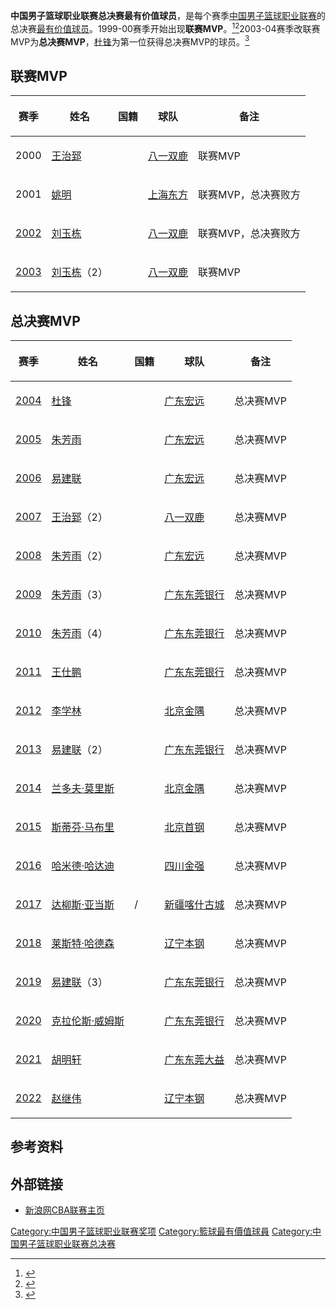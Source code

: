 '''中国男子篮球职业联赛总决赛最有价值球员'''，是每个赛季[[中国男子篮球职业联赛|中国男子篮球职业联赛]]的总决赛[[最有价值球员|最有价值球员]]。1999-00赛季开始出现'''联赛MVP'''。<ref>{{Cite web|title=CBA历届总决赛MVP--体育--人民网|url=http://sports.people.com.cn/n/2015/0323/c22176-26732083.html|work=sports.people.com.cn|accessdate=2019-02-12|archive-date=2019-02-13|archive-url=https://web.archive.org/web/20190213005554/http://sports.people.com.cn/n/2015/0323/c22176-26732083.html|dead-url=no}}</ref><ref>{{Cite web|title=刘玉栋:十块碎骨铺就封神路-考古系-网易体育|url=http://sports.163.com/special/cbazt/cbaliuyudong.html|work=sports.163.com|accessdate=2019-02-12|archive-url=https://web.archive.org/web/20190212190411/http://sports.163.com/special/cbazt/cbaliuyudong.html|archive-date=2019-02-12|dead-url=yes}}</ref>2003-04赛季改联赛MVP为'''总决赛MVP'''，[[杜锋|杜锋]]为第一位获得总决赛MVP的球员。<ref>{{Cite web|title=CBA历届冠亚军及总决赛MVP回顾：广东八一争霸_体育频道_凤凰网|url=http://sports.ifeng.com/lanqiu/special/2013cba-finals/content-4/detail_2013_03/21/23352673_0.shtml|work=sports.ifeng.com|accessdate=2019-02-12|archive-url=https://web.archive.org/web/20190213005531/http://sports.ifeng.com/lanqiu/special/2013cba-finals/content-4/detail_2013_03/21/23352673_0.shtml|archive-date=2019-02-13|dead-url=yes}}</ref>

== 联赛MVP ==
{| class="wikitable sortable"
|-
! 赛季 !! 姓名 !! 国籍 !! 球队
!备注
|-
|2000
|[[王治郅|王治郅]]
|{{CHN}}
|[[八一富邦火箭篮球俱乐部|八一双鹿]]
|联赛MVP
|-
|2001
|[[姚明|姚明]]
|{{CHN}}
|[[上海东方大鲨鱼篮球俱乐部|上海东方]]
|联赛MVP，总决赛败方
|-
|[[2001-02年中国男子篮球职业联赛|2002]]||[[刘玉栋|刘玉栋]]||{{CHN}}||[[八一富邦火箭篮球俱乐部|八一双鹿]]
|联赛MVP，总决赛败方
|-
|[[2002-03年中国男子篮球职业联赛|2003]]||[[刘玉栋|刘玉栋]]（2）||{{CHN}}||[[八一富邦火箭篮球俱乐部|八一双鹿]]
|联赛MVP
|}

== 总决赛MVP ==
{| class="wikitable sortable"
!赛季
!姓名
!国籍
!球队
!备注
|-
|[[2003-04年中国男子篮球职业联赛|2004]]||[[杜锋|杜锋]]||{{CHN}}||[[广东宏远华南虎篮球俱乐部|广东宏远]]
|总决赛MVP
|-
|[[2004-05年中国男子篮球职业联赛|2005]]||[[朱芳雨|朱芳雨]]||{{CHN}}||[[广东宏远华南虎篮球俱乐部|广东宏远]]
|总决赛MVP
|-
|[[2005-06年中国男子篮球职业联赛|2006]]||[[易建联|易建联]]||{{CHN}}||[[广东宏远华南虎篮球俱乐部|广东宏远]]
|总决赛MVP
|-
|[[2006-07年中国男子篮球职业联赛|2007]]||[[王治郅|王治郅]]（2）||{{CHN}}||[[八一富邦火箭篮球俱乐部|八一双鹿]]
|总决赛MVP
|-
|[[2007-08年中国男子篮球职业联赛|2008]]||[[朱芳雨|朱芳雨]]（2）||{{CHN}}||[[广东宏远华南虎篮球俱乐部|广东宏远]]
|总决赛MVP
|-
|[[2008-09年中国男子篮球职业联赛|2009]]||[[朱芳雨|朱芳雨]]（3）||{{CHN}}||[[广东宏远华南虎篮球俱乐部|广东东莞银行]]
|总决赛MVP
|-
|[[2009-10年中国男子篮球职业联赛|2010]]||[[朱芳雨|朱芳雨]]（4）||{{CHN}}||[[广东宏远华南虎篮球俱乐部|广东东莞银行]]
|总决赛MVP
|-
|[[2010-11年中国男子篮球职业联赛|2011]]||[[王仕鹏|王仕鹏]]||{{CHN}}||[[广东宏远华南虎篮球俱乐部|广东东莞银行]]
|总决赛MVP
|-
|[[2011-12年中国男子篮球职业联赛|2012]]||[[李学林_(篮球运动员)|李学林]]||{{TPE}}||[[北京鸭首钢篮球俱乐部|北京金隅]]
|总决赛MVP
|-
|[[2012-13年中国男子篮球职业联赛|2013]]||[[易建联|易建联]]（2）||{{CHN}}||[[广东宏远华南虎篮球俱乐部|广东东莞银行]]
|总决赛MVP
|-
|[[2013-14年中国男子篮球职业联赛|2014]]||[[兰多夫·莫里斯|兰多夫·莫里斯]]||{{USA}}||[[北京鸭首钢篮球俱乐部|北京金隅]]
|总决赛MVP
|-
|[[2014-15年中国男子篮球职业联赛|2015]]||[[斯蒂芬·马布里|斯蒂芬·马布里]]||{{USA}}||[[北京鸭首钢篮球俱乐部|北京首钢]]
|总决赛MVP
|-
|[[2015-16年中国男子篮球职业联赛|2016]]||[[哈米德·哈达迪|哈米德·哈达迪]]||{{IRN}}||[[四川金强蓝鲸篮球俱乐部|四川金强]]
|总决赛MVP
|-
|[[2016-17年中国男子篮球职业联赛|2017]]||[[达柳斯·亚当斯|达柳斯·亚当斯]]||{{USA}}/{{BUL}}||[[新疆广汇飞虎篮球俱乐部|新疆喀什古城]]
|总决赛MVP
|-
|[[2017-18年中国男子篮球职业联赛|2018]]||[[莱斯特·哈德森|莱斯特·哈德森]]||{{USA}}||[[辽宁衡润飞豹篮球俱乐部|辽宁本钢]]
|总决赛MVP
|-
|[[2018-19年中国男子篮球职业联赛|2019]]||[[易建联|易建联]]（3）||{{CHN}}||[[广东宏远华南虎篮球俱乐部|广东东莞银行]]
|总决赛MVP
|-
|[[2019-20年中国男子篮球职业联赛|2020]]||[[克拉伦斯·威姆斯|克拉伦斯·威姆斯]]||{{USA}}||[[广东宏远华南虎篮球俱乐部|广东东莞银行]]
|总决赛MVP
|-
|[[2020-21年中国男子篮球职业联赛|2021]]||[[胡明轩|胡明轩]]||{{CHN}}||[[广东宏远篮球俱乐部|广东东莞大益]]
|总决赛MVP
|-
|[[2021-22年中国男子篮球职业联赛|2022]]|| [[赵继伟|赵继伟]]||{{CHN}}||[[辽宁瀋陽三生飞豹篮球俱乐部|辽宁本钢]]
|总决赛MVP

|}

== 参考资料 ==
{{reflist}}

== 外部链接 ==
*[http://sports.sina.com.cn/cba/ 新浪网CBA联赛主页]{{Wayback|url=http://sports.sina.com.cn/cba/ |date=20071011010021 }}

{{CBA总决赛最有价值球员}}
{{中国男子篮球职业联赛}}

[[Category:中国男子篮球职业联赛奖项|Category:中国男子篮球职业联赛奖项]]
[[Category:籃球最有價值球員|Category:籃球最有價值球員]]
[[Category:中国男子篮球职业联赛总决赛|Category:中国男子篮球职业联赛总决赛]]